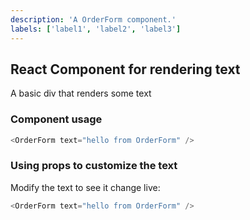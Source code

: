 ```yaml
---
description: 'A OrderForm component.'
labels: ['label1', 'label2', 'label3']
---
```



## React Component for rendering text

A basic div that renders some text

### Component usage
```js
<OrderForm text="hello from OrderForm" />
```

### Using props to customize the text

Modify the text to see it change live:
```js live
<OrderForm text="hello from OrderForm" />
```
